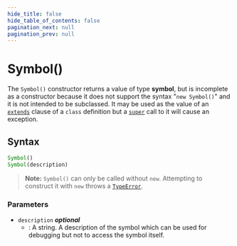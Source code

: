 ```yaml
---
hide_title: false
hide_table_of_contents: false
pagination_next: null
pagination_prev: null
---
```

# Symbol()

The `Symbol()` constructor returns a value of type **symbol**,
but is incomplete as a constructor because it does not support the syntax
"`new Symbol()`" and it is not intended to be subclassed. It may be used as
the value of an
[`extends`](https://developer.mozilla.org/docs/Web/JavaScript/Reference/Classes/extends)
clause of a `class` definition but a
[`super`](https://developer.mozilla.org/docs/Web/JavaScript/Reference/Operators/super)
call to it will cause an exception.

## Syntax

```js
Symbol()
Symbol(description)
```

> **Note:** `Symbol()` can only be called without `new`. Attempting to construct it with `new` throws a [`TypeError`](../../globals/TypeError/TypeError.md).

### Parameters

- `description` _**optional**_
  - : A string. A description of the symbol which can be used for debugging but not to
    access the symbol itself.

